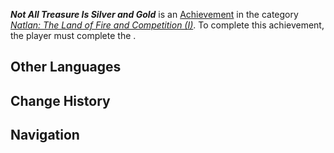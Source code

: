 {{Achievement Infobox
|id           = 80343
|order id     = 320
|category     = Natlan: The Land of Fire and Competition (I)
|description  = Failed to find the "panacea."
|requirements = Complete [[Seeker No Finding]]
|quest        = 
|primogems    = 10
}}
'''''Not All Treasure Is Silver and Gold''''' is an [[Achievement]] in the category ''[[Natlan: The Land of Fire and Competition (I)]]''. To complete this achievement, the player must complete the {{Quest|Seeker No Finding}}.

==Other Languages==
{{Other Languages
|en       = Not All Treasure Is Silver and Gold
|zhs      = 不是所有宝藏都是金和银
|zhs_rm   = 
|zht      = 不是所有寶藏都是金和銀
|zht_rm   = 
|zh_tl    = 
|ja       = 金と銀だけが宝物なわけではない
|ja_rm    = Kin to Gin Dake ga Takaramono-na Wake de wa Nai
|ja_tl    = 
|ko       = 금은보화만이 보물은 아니야
|ko_tl    = 
|es       = No todos los tesoros son de oro y plata
|es_tl    = Not All Treasures are Gold and Silver
|fr       = Tous les trésors ne sont pas d'or ou d'argent
|fr_tl    = Not All Treasure Is Gold or Silver
|ru       = Не все сокровища - золото и серебро
|ru_tl    = Not All Treasures Are Gold and Silver
|th       = สมบัติไม่ใช่เงินและทองเสมอไป
|th_rm    = 
|th_tl    = 
|vi       = Không Phải Mọi Kho Báu Đều Là Vàng Bạc
|vi_tl    = 
|de       = Nicht jeder Schatz besteht aus Silber und Gold
|de_tl    = Not All Treasure Is Silver and Gold
|id       = Tidak Semua Harta adalah Emas dan Perak
|id_tl    = 
|pt       = Nem Todos os Tesouros São Prata e Ouro
|pt_tl    = 
|tr       = Parıldayan Her Şey Hazine Değildir
|tr_tl    = 
|it       = Non è tutto tesoro ciò che luccica
|it_tl    = 
}}

==Change History==
{{Change History|5.0}}

==Navigation==
{{Achievement Navbox}}